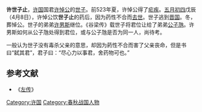 '''许世子止'''，[[许国|许国]]国君[[许悼公|许悼公]]的[[世子|世子]]。前523年夏，许悼公得了[[疟疾|疟疾]]。[[五月初四|五月初四]]戊辰（4月8日），许悼公饮'''世子止'''的药后，因为药性不合而[[去世|去世]]。世子逃到[[晋国|晋国]]。冬，葬悼公。世子的弟弟[[许男斯|许男斯]]继位。《谷梁传》载世子将君位让给了弟弟[[公子虺|公子虺]]。许男斯如何从公子虺处得到君位，或与公子虺是否为同一人，尚待考。

一般认为世子没有毒杀父亲的意思，却因为葯性不合而害了父亲丧命，但是书曰“弑其君”，君子曰：“尽心力以事君，舍药物可也。”


==参考文献==
*《[[左传|左传]]》

[[Category:许国|Category:许国]]
[[Category:春秋战国人物|Category:春秋战国人物]]